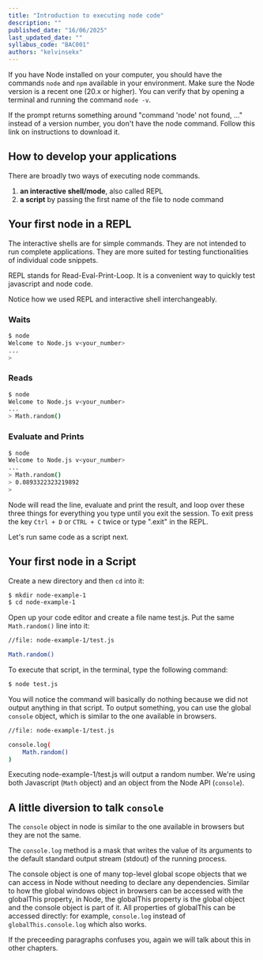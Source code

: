 ```yaml
---
title: "Introduction to executing node code"
description: ""
published_date: "16/06/2025"
last_updated_date: ""
syllabus_code: "BAC001"
authors: "kelvinsekx"
---
```


If you have Node installed on your computer, you should have the commands `node` and `npm` available in your environment. Make sure the Node version is a recent one (20.x or higher). You can verify that by opening a terminal and running the command `node -v`.

If the prompt returns something around "command 'node' not found, ..." instead of a version number, you don't have the node command. Follow this link on instructions to download it.

## How to develop your applications

There are broadly two ways of executing node commands.

1. **an interactive shell/mode**, also called REPL
2. **a script** by passing the first name of the file to node command

## Your first node in a REPL

The interactive shells are for simple commands. They are not intended to run complete applications. They are more suited for testing functionalities of individual code snippets.

REPL stands for Read-Eval-Print-Loop. It is a convenient way to quickly test javascript and node code.

Notice how we used REPL and interactive shell interchangeably.

### Waits

```bash
$ node
Welcome to Node.js v<your_number>
...
>
```

### Reads

```bash
$ node
Welcome to Node.js v<your_number>
...
> Math.random()
```

### Evaluate and Prints

```bash
$ node
Welcome to Node.js v<your_number>
...
> Math.random()
> 0.0893322323219892
>
```

Node will read the line, evaluate and print the result, and loop over these three things for everything you type until you exit the session. To exit press the key `Ctrl + D` or `CTRL + C` twice or type ".exit" in the REPL.

Let's run same code as a script next.

## Your first node in a Script

Create a new directory and then `cd` into it:

```bash
$ mkdir node-example-1
$ cd node-example-1
```

Open up your code editor and create a file name test.js. Put the same `Math.random()` line into it:

```bash
//file: node-example-1/test.js

Math.random()
```

To execute that script, in the terminal, type the following command:

```bash
$ node test.js
```

You will notice the command will basically do nothing because we did not output anything in that script. To output something, you can use the global `console` object, which is similar to the one available in browsers.

```bash
//file: node-example-1/test.js

console.log(
    Math.random()
)
```

Executing node-example-1/test.js will output a random number. We're using both Javascript (`Math` object) and an object from the Node API (`console`).

## A little diversion to talk `console`

The `console` object in node is similar to the one available in browsers but they are not the same.

The `console.log` method is a mask that writes the value of its arguments to the default standard output stream (stdout) of the running process.

The console object is one of many top-level global scope objects that we can access in Node without needing to declare any dependencies. Similar to how the global windows object in browsers can be accessed with the globalThis property, in Node, the globalThis property is the global object and the console object is part of it. All properties of globalThis can be accessed directly: for example, `console.log` instead of `globalThis.console.log` which also works.

If the preceeding paragraphs confuses you, again we will talk about this in other chapters.

